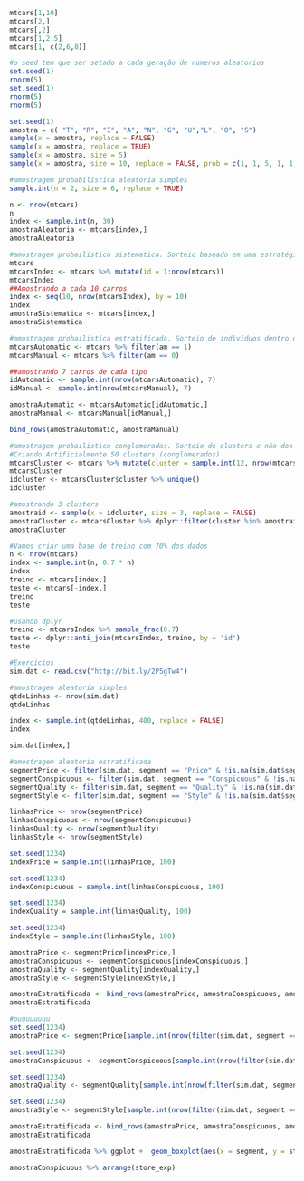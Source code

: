 ```r
mtcars[1,10]
mtcars[2,]
mtcars[,2]
mtcars[1,2:5]
mtcars[1, c(2,6,8)]

#o seed tem que ser setado a cada geração de numeros aleatorios
set.seed(1)
rnorm(5)
set.seed(1)
rnorm(5)
rnorm(5)

set.seed(1)
amostra = c( "T", "R", "I", "A", "N", "G", "U","L", "O", "S")
sample(x = amostra, replace = FALSE)
sample(x = amostra, replace = TRUE)
sample(x = amostra, size = 5)
sample(x = amostra, size = 10, replace = FALSE, prob = c(1, 1, 5, 1, 1, 1, 1, 1, 1, 5))

#amostragem probabilistica aleatoria simples
sample.int(n = 2, size = 6, replace = TRUE)

n <- nrow(mtcars)
n
index <- sample.int(n, 30)
amostraAleatoria <- mtcars[index,]
amostraAleatoria

#amostragem probailistica sistematica. Sorteio baseado em uma estratégia. Ex : Selecionar a cada 10
mtcars
mtcarsIndex <- mtcars %>% mutate(id = 1:nrow(mtcars))
mtcarsIndex
##Amostrando a cada 10 carros
index <- seq(10, nrow(mtcarsIndex), by = 10)
index
amostraSistematica <- mtcars[index,]
amostraSistematica

#amostragem probailistica estratificada. Sorteio de indivíduos dentro dos estratos
mtcarsAutomatic <- mtcars %>% filter(am == 1)
mtcarsManual <- mtcars %>% filter(am == 0)

##amostrando 7 carros de cada tipo
idAutomatic <- sample.int(nrow(mtcarsAutomatic), 7)
idManual <- sample.int(nrow(mtcarsManual), 7)

amostraAutomatic <- mtcarsAutomatic[idAutomatic,]
amostraManual <- mtcarsManual[idManual,]

bind_rows(amostraAutomatic, amostraManual)

#amostragem probailistica conglomeradas. Sorteio de clusters e não dos indivíduos.
#Criando Artificialmente 50 clusters (conglomerados)
mtcarsCluster <- mtcars %>% mutate(cluster = sample.int(12, nrow(mtcars), replace = TRUE))
mtcarsCluster
idcluster <- mtcarsCluster$cluster %>% unique()
idcluster

#amostrando 3 clusters
amostraid <- sample(x = idcluster, size = 3, replace = FALSE)
amostraCluster <- mtcarsCluster %>% dplyr::filter(cluster %in% amostraid)
amostraCluster

#Vamos criar uma base de treino com 70% dos dados
n <- nrow(mtcars)
index <- sample.int(n, 0.7 * n)
index
treino <- mtcars[index,]
teste <- mtcars[-index,]
treino 
teste

#usando dplyr
treino <- mtcarsIndex %>% sample_frac(0.7)
teste <- dplyr::anti_join(mtcarsIndex, treino, by = 'id')
teste
```
```r
#Exercicios
sim.dat <- read.csv("http://bit.ly/2P5gTw4")
```


```r
#amostragem aleatoria simples
qtdeLinhas <- nrow(sim.dat)
qtdeLinhas

index <- sample.int(qtdeLinhas, 400, replace = FALSE)
index

sim.dat[index,]
```
```r
#amostragem aleatoria estratificada
segmentPrice <- filter(sim.dat, segment == "Price" & !is.na(sim.dat$segment))
segmentConspicuous <- filter(sim.dat, segment == "Conspicuous" & !is.na(sim.dat$segment))
segmentQuality <- filter(sim.dat, segment == "Quality" & !is.na(sim.dat$segment))
segmentStyle <- filter(sim.dat, segment == "Style" & !is.na(sim.dat$segment))

linhasPrice <- nrow(segmentPrice)
linhasConspicuous <- nrow(segmentConspicuous)
linhasQuality <- nrow(segmentQuality)
linhasStyle <- nrow(segmentStyle)

set.seed(1234)
indexPrice = sample.int(linhasPrice, 100)

set.seed(1234)
indexConspicuous = sample.int(linhasConspicuous, 100)

set.seed(1234)
indexQuality = sample.int(linhasQuality, 100)

set.seed(1234)
indexStyle = sample.int(linhasStyle, 100)

amostraPrice <- segmentPrice[indexPrice,]
amostraConspicuous <- segmentConspicuous[indexConspicuous,]
amostraQuality <- segmentQuality[indexQuality,]
amostraStyle <- segmentStyle[indexStyle,]

amostraEstratificada <- bind_rows(amostraPrice, amostraConspicuous, amostraQuality, amostraStyle)
amostraEstratificada

#ouuuuuuuu
set.seed(1234)
amostraPrice <- segmentPrice[sample.int(nrow(filter(sim.dat, segment == "Price" & !is.na(sim.dat$segment))), 100),]

set.seed(1234)
amostraConspicuous <- segmentConspicuous[sample.int(nrow(filter(sim.dat, segment == "Conspicuous" & !is.na(sim.dat$segment))), 100),]

set.seed(1234)
amostraQuality <- segmentQuality[sample.int(nrow(filter(sim.dat, segment == "Quality" & !is.na(sim.dat$segment))), 100),]

set.seed(1234)
amostraStyle <- segmentStyle[sample.int(nrow(filter(sim.dat, segment == "Style" & !is.na(sim.dat$segment))), 100),]

amostraEstratificada <- bind_rows(amostraPrice, amostraConspicuous, amostraQuality, amostraStyle)
amostraEstratificada

amostraEstratificada %>% ggplot +  geom_boxplot(aes(x = segment, y = store_exp))

amostraConspicuous %>% arrange(store_exp)
```

